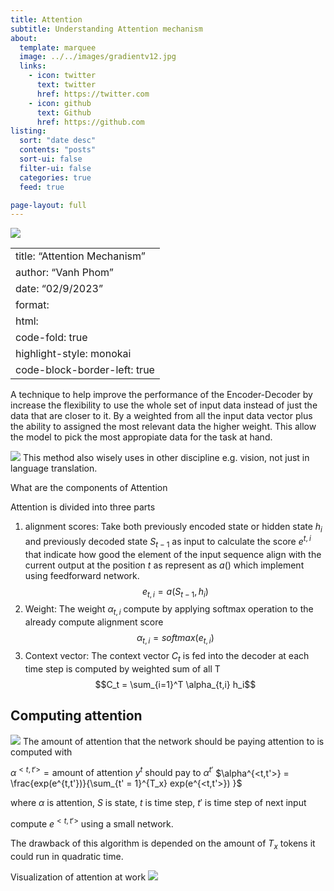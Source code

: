 ```yaml
---
title: Attention
subtitle: Understanding Attention mechanism
about:
  template: marquee
  image: ../../images/gradientv12.jpg
  links:
    - icon: twitter
      text: twitter
      href: https://twitter.com
    - icon: github
      text: Github
      href: https://github.com
listing:
  sort: "date desc"
  contents: "posts"
  sort-ui: false
  filter-ui: false
  categories: true
  feed: true

page-layout: full
---
```


![](./image/attentionmech.jpg)


---
title: "Attention Mechanism"
author: "Vanh Phom"
date: "02/9/2023"
format:
  html:
    code-fold: true
highlight-style: monokai
code-block-border-left: true
---

A technique to help improve the performance of the Encoder-Decoder by increase the flexibility to use the whole set of input data instead of just the data that are closer to it. By a weighted from all the input data vector plus the ability to assigned the most relevant data the higher weight. This allow the model to pick the most appropiate data for the task at hand. 

![](./image/attention2.jpg)
This method also wisely uses in other discipline e.g. vision, not just in language translation.

What are the components of Attention

Attention is divided into three parts 

1. alignment scores:
    Take both previously encoded state or hidden state $h_i$ and previously decoded state $S_{t-1}$ as input to calculate the score $e^{t,i}$ that indicate how good the element of the input sequence align with the current output at the position $t$ as represent as $a()$ which implement using feedforward network.
        $$e_{t,i} = a(S_{t-1},h_i)$$
2. Weight:
    The weight $\alpha_{t,i}$ compute by applying softmax operation to the already compute alignment score  
        $$\alpha_{t,i} = softmax(e_{t,i})$$
3. Context vector:
    The context vector $C_t$ is fed into the decoder at each time step is computed by weighted sum of all T
        $$C_t = \sum_{i=1}^T \alpha_{t,i} h_i$$


## Computing attention

![](./image/computeatt2.jpeg)
The amount of attention that the network should be paying attention to is computed with

$\alpha^{<t,t'>} = \text{amount of attention } y^{t} \text{ should pay to }\alpha^{t'}$
$\alpha^{<t,t'>} = \frac{exp(e^{t,t'})}{\sum_{t' = 1}^{T_x} exp(e^{<t,t'>}) }$

where $\alpha$ is attention, $S$ is state, $t$ is time step, $t'$ is time step of next input

compute $e^{<t,t'>}$ using a small network.

The drawback of this algorithm is depended on the amount of $T_x$ tokens it could run in quadratic time.

Visualization of attention at work 
![](./image/vizattn.png)